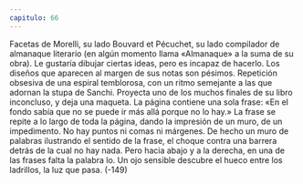 ```yaml
---
capitulo: 66
---
```


Facetas de Morelli, su lado Bouvard et Pécuchet, su lado compilador de
almanaque literario (en algún momento llama «Almanaque» a la suma de su
obra).
Le gustaría dibujar ciertas ideas, pero es incapaz de hacerlo. Los diseños que
aparecen al margen de sus notas son pésimos. Repetición obsesiva de una espiral
temblorosa, con un ritmo semejante a las que adornan la stupa de Sanchi.
Proyecta uno de los muchos finales de su libro inconcluso, y deja una
maqueta. La página contiene una sola frase: «En el fondo sabía que no se puede
ir más allá porque no lo hay.» La frase se repite a lo largo de toda la página,
dando la impresión de un muro, de un impedimento. No hay puntos ni comas ni
márgenes. De hecho un muro de palabras ilustrando el sentido de la frase, el
choque contra una barrera detrás de la cual no hay nada. Pero hacia abajo y a la
derecha, en una de las frases falta la palabra lo. Un ojo sensible descubre el hueco
entre los ladrillos, la luz que pasa.
(-149)
